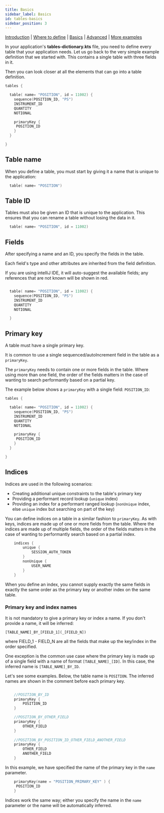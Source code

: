 ```yaml
---
title: Basics
sidebar_label: Basics
id: tables-basics
sidebar_position: 3
---
```





[Introduction](/creating-applications/defining-your-application/data-model/tables/tables/)  | [Where to define](/creating-applications/defining-your-application/data-model/tables/tables-define/) | [Basics](/creating-applications/defining-your-application/data-model/tables/tables-basics/) |  [Advanced](/creating-applications/defining-your-application/data-model/tables/tables-advanced/) | [More examples](/creating-applications/defining-your-application/data-model/tables/tables-examples/) 



In your application's **tables-dictionary.kts** file, you need to define every table that your application needs. Let us go back to the very simple example definition that we started with. This contains a single table with three fields in it.

Then you can look closer at all the elements that can go into a table definition.

```kotlin
tables {

  table( name= "POSITION", id = 11002) {
    sequence(POSITION_ID, "PS")
    INSTRUMENT_ID
    QUANTITY
    NOTIONAL

    primaryKey {
     POSITION_ID
    }
  }

}
```



## Table name

When you define a table, you must start by giving it a name that is unique to the application: 


```kotlin
  table( name= "POSITION")
```

## Table ID

Tables must also be given an ID that is unique to the application. This ensures that you can rename a table without losing the data in it.
 
```kotlin
  table( name= "POSITION", id = 11002)
```

## Fields
After specifying a name and an ID, you specify the fields in the table. 

Each field's type and other attributes are inherited from the field definition.

If you are using intelliJ IDE, it will auto-suggest the available fields; any references that are not known will be shown in red.


```kotlin

  table( name= "POSITION", id = 11002) {
    sequence(POSITION_ID, "PS")
    INSTRUMENT_ID
    QUANTITY
    NOTIONAL

  }

```

## Primary key

A table must have a single primary key.

It is common to use a single sequenced/autoIncrement field in the table as a `primaryKey`.

The `primaryKey` needs to contain one or more fields in the table. Where using more than one field, the order of the fields matters in the case of wanting to search performantly based on a partial key.

The example below shows a `primaryKey` with a single field: `POSITION_ID`:

```kotlin
tables {

  table( name= "POSITION", id = 11002) {
    sequence(POSITION_ID, "PS")
    INSTRUMENT_ID
    QUANTITY
    NOTIONAL

    primaryKey {
     POSITION_ID
    }
  }

}
```

## Indices

Indices are used in the following scenarios:

- Creating additional unique constraints to the table's primary key
- Providing a performant record lookup (`unique` index)
- Providing an index for a performant ranged lookup (`nonUnique` index, else `unique` index but searching on part of the key)

You can define indices on a table in a similar fashion to `primaryKey`. As with keys, indices are made up of one or more fields from the table. Where the indices are made up of multiple fields, the order of the fields matters in the case of wanting to performantly search based on a partial index.

```kotlin
    indices {
        unique {
            SESSION_AUTH_TOKEN
        }
        nonUnique {
            USER_NAME
        }
    }
```

When you define an index, you cannot supply exactly the same fields in exactly the same order as the primary key or another index on the same table.

### Primary key and index names

It is not mandatory to give a primary key or index a name. If you don't provide a name, it will be inferred:

 `[TABLE_NAME]_BY_[FIELD_1](_[FIELD_N])`
 
 where FIELD_1 - FIELD_N are all the fields that make up the key/index in the order specified.

One exception is the common use case where the primary key is made up of a single field with a name of format `[TABLE_NAME]_[ID]`. In this case, the inferred name is `[TABLE_NAME]_BY_ID`.


Let's see some examples. Below, the table name is `POSITION`. The inferred names are shown in the comment before each primary key.


```kotlin
    
    //POSITION_BY_ID
    primaryKey { 
        POSITION_ID
    }

    //POSITION_BY_OTHER_FIELD
    primaryKey { 
        OTHER_FIELD
    }
    
    //POSITION_BY_POSITION_ID_OTHER_FIELD_ANOTHER_FIELD
    primaryKey { 
        OTHER_FIELD
        ANOTHER_FIELD
    }
```

In this example, we have specified the name of the primary key in the `name` parameter.

```kotlin
    primaryKey(name = "POSITION_PRIMARY_KEY" ) {
     POSITION_ID
    }
```

Indices work the same way; either you specify the name in the `name` parameter or the name will be automatically inferred.


